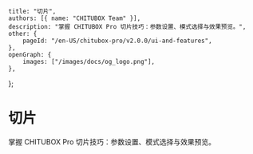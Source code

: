 	title: "切片",
	authors: [{ name: "CHITUBOX Team" }],
	description: "掌握 CHITUBOX Pro 切片技巧：参数设置、模式选择与效果预览。",
	other: {
		pageId: "/en-US/chitubox-pro/v2.0.0/ui-and-features",
	},
	openGraph: {
		images: ["/images/docs/og_logo.png"],
	},
};

# 切片

掌握 CHITUBOX Pro 切片技巧：参数设置、模式选择与效果预览。
